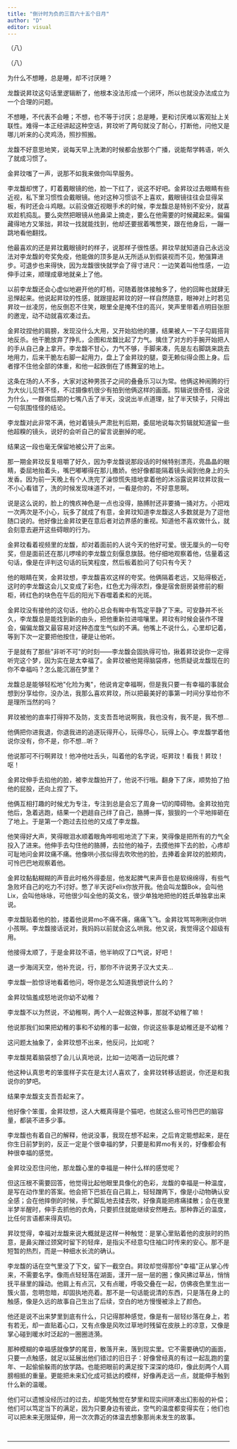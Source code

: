 ```yaml
---
title: "倒计时为负的三百六十五个日月"
author: "D"
editor: visual
---
```


（八）

（八）

为什么不想睡，总是睡，却不讨厌睡？

龙馥说昇玟这句话里逻辑断了，他根本没法形成一个闭环，所以也就没办法成立为一个合理的问题。

不想睡，不代表不会睡；不想，也不等于讨厌；总是睡，更和讨厌难以客观扯上关联性。难得一本正经讲起这种空话，昇玟听了两句就没了耐心，打断他，问他又是哪儿听来的心灵鸡汤，照抄照搬。

龙馥不好意思地笑，说每天早上洗漱的时候都会放那个广播，说能帮学韩语，听久了就成习惯了。

金昇玟嗤了一声，说那不如我来做你叫早服务。\

李龙馥却愣了，盯着戴眼镜的他，脸一下红了，说这不好吧。金昇玟过去眼睛有些近视，私下里习惯性会戴眼镜。他对这种习惯谈不上喜欢，戴眼镜往往会显得呆板，有时还会斗鸡眼。以前没做近视眼手术的时候，李龙馥总是特别不安分，就喜欢趁机捣乱。要么突然把眼镜从他鼻梁上摘走，要么在他需要的时候藏起来。偏偏藏得地方又笨拙，昇玟一找就能找到，他却还要抿着嘴憋笑，跟在他身后，一蹦一跳地看他翻找。

他最喜欢的还是昇玟戴眼镜时的样子，说那样子很性感。昇玟早就知道自己永远没法对李龙馥的夸奖免疫，他能做的顶多是从无所适从到假装视而不见，勉强算进步。可退步也来得快，因为龙馥很快就学会了得寸进尺：一边笑着叫他性感，一边伸手过来，顺理成章地就亲上了他。

以前李龙馥还会心虚似地避开他的盯梢，可随着肢体接触多了，他的回眸也就肆无忌惮起来。他说起昇玟的性感，就跟提起昇玟的好一样自然随意，眼神对上时若见昇玟一丝凌厉，他反倒忍不住笑，眼里全是掩不住的高兴，笑声里带着点明目张胆的邀宠，动不动就喜欢凑过去。\

金昇玟捏他的肩膀，发现没什么大用，又开始掐他的腰，结果被人一下子勾肩搭背地反杀。他干脆放弃了挣扎，企图和龙馥比起了力气。擒住了对方的手腕开始把人的手从自己身上拿开。李龙馥不甘心，力气不够，手脚来凑，先是左右脚跳来跳去地用力，后来干脆左右脚一起用力，盘上了金昇玟的腿，耍无赖似得企图上身。后者撑不住他全部的体重，和他一起跌倒在了练舞室的地上。

这条在场的人不多，大家对这种男孩子之间的叠叠乐习以为常。他俩这种闹腾的行为大伙儿见怪不怪，不过摄像机很少有拍到他俩这样的画面。剪辑说很奇怪，没说为什么，一群做后期的七嘴八舌了半天，没说出半点道理，扯了半天犊子，只得出一句氛围怪怪的结论。

李龙馥对此非常不满，他对着镜头严肃批判后期，委屈地说每次剪辑就知道留一些他超糗的镜头，说好的会听自己的留言说删掉的呢。

结果这一段也毫无保留地被公开了出来。

那一期金昇玟反复咀嚼了好久，因为李龙馥说那段话的时候特别漂亮，亮晶晶的眼睛，委屈地抬着头，嘴巴嘟嘟得在那儿撒娇。他好像都能隔着镜头闻到他身上的头发香。因为前一天晚上有个人洗完了澡惊慌失措地拿着他的沐浴露说昇玟昇玟我一不小心看错了，洗的时候发现味道不对，一看是你的，不好意思啊。

说是这么说的，脸上的愧疚神色是一点也没得，胳膊肘还非要捅一捅对方。小把戏一次两次是不小心，玩多了就成了有意，金昇玟知道李龙馥这人多数就是为了逗他随口说的。他好像比金昇玟更在意后者对边界感的重视。知道他不喜欢做什么，就会刻意去避开这些碍眼的行为。

金昇玟看着视频里的龙馥，却对着面前的人说今天的他好可爱。很无厘头的一句夸奖，但是面前还在那儿啰嗦的李龙馥立刻偃息旗鼓。他仔细地观察着他，估量着这句话，像是在评判这句话的玩笑程度，然后板着脸问了句只有今天？

他的眼睛在笑，金昇玟想，李龙馥喜欢这样的夸奖。他俩隔着老远，又贴得极近，这时的李龙馥这会儿又变成了彩色，红色尤为得浓烈，像是宿舍厨房装修前的橱柜，砖红色的块色在午后的阳光下吞噬着柔和的光斑。

金昇玟没有接他的这句话，他的心总会有眸中有笃定平静了下来。可安静并不长久，李龙馥总是能找到新的由头，把他重新拉进喧嚷里。昇玟有时候会装作不理会，偏偏龙馥又最容易对这种态度生气似的不满。他嘴上不说什么，心里却记着，等到下次一定要把他按住，硬是让他听。

于是就有了那些\"非听不可\"的时刻------李龙馥会固执得可怕，揪着昇玟说你一定得听完这个梦，因为实在是太幸福了。金昇玟被他晃得脑袋疼，他质疑说龙馥现在的你不幸福吗？怎么能沉溺在梦里？

龙馥总是能够轻松地\"化险为夷\"，他说肯定幸福啊，但是我只要一有幸福的事就会想到分享给你，没办法，我那么喜欢昇玟，所以把最美好的事第一时间分享给你不是理所当然的吗？

昇玟被他的直率打得猝不及防，支支吾吾地说啊我，我也没有，我不是，我不想\...

他俩把你进我退，你退我进的追逐玩得开心，玩得尽心，玩得上心。李龙馥学着他说你没有，你不是，你不想\...听？

他说那可不行啊昇玟！他冲他吐舌头，叫着他的名字说，呕昇玟！看我！昇玟！呕！

金昇玟伸手去掐他的脸，被李龙馥拍开了，他说不行哦。翻身下了床，顺势拍了拍他的屁股，还向上捏了下。

他俩互相打趣的时候尤为专注，专注到总是会忘了周身一切的障碍物。金昇玟拍完他后，急着逃跑，结果一个趔趄自己绊了自己，胳膊一挥，狠狠的一个平地摔砸在了地上。于是第一个跑过去拉他的又成了李龙馥。

他笑得好大声，笑得眼泪水顺着眼角哗啦啦地流了下来，笑得像是把所有的力气全投入了进来。他伸手去勾住他的胳膊，去拉他的袖子，去摸他摔下去的脸，心疼却可耻地问金昇玟痛不痛。他像哄小孩似得去吹吹他的脸，去捧着金昇玟的脸颊肉，可怜巴巴地观察着他。

金昇玟黏黏糊糊的声音此时格外得委屈，他发起脾气来声音也是软绵绵得，有些气急败坏自己的吃力不讨好。憋了半天说Felix你放开我。他会叫龙馥Bok，会叫他Lix，会叫他咏咏，可他很少叫全他的英文名，很少单独地把他的姓氏单独拿出来说。

李龙馥贴着他的脸，搂着他说昇mo不痛不痛，痛痛飞飞。金昇玟骂骂咧咧说你哄小孩啊。李龙馥接话说对，我妈妈以前就会这么哄我。他又说，我觉得这个超级有用。

他接得太顺了，于是金昇玟不语，他半晌叹了口气说，好吧！

退一步海阔天空，他补充说，行，那你不许说男子汉大丈夫\...

李龙馥一脸惊讶地看着他问，呀你是怎么知道我想说什么的？

金昇玟恼羞成怒地说你幼不幼稚？

李龙馥不以为然说，不幼稚啊，两个人一起做这种事，那就不幼稚了嘛！

他说那我们如果把幼稚的事和不幼稚的事一起做，你说这些事是幼稚还是不幼稚？

这问题太抽象了，金昇玟想不出来，他反问，比如呢？

李龙馥晃着脑袋想了会儿认真地说，比如一边喝酒一边玩陀螺？

他这种认真思考的笨蛋样子实在是太讨人喜欢了，金昇玟转移话题说，你还是和我说你的梦吧。

结果李龙馥支支吾吾起来了。

他好像个笨蛋，金昇玟想，这人大概真得是个猫吧，也就这么些可怜巴巴的脑容量，都装不进多少事。

李龙馥也有着自己的解释，他说没事，我现在想不起来，之后肯定能想起来，是在你生日前梦到的，反正一定是个很幸福的梦，只要是和昇mo有关的，好像都会有种很幸福的感觉。

金昇玟没忍住问他，那龙馥心里的幸福是一种什么样的感觉呢？

但这压根不需要回答，他觉得比起他眼里具像化的色彩，龙馥的幸福是一种温度，是写在动作里的答案。他会把下巴抵在自己肩上，轻轻蹭两下，像是小动物确认安全感；会在他摔倒的时候，手忙脚乱地去揉去吹，好像真能把疼痛揉散；会在夜里半梦半醒时，伸手去抓他的衣角，只要抓住就能继续安然睡去。那种靠近的温度，比任何言语都来得真切。

昇玟觉得，幸福对龙馥来说大概就是这样一种触觉：是掌心里贴着他的皮肤时的热意，是鼻尖蹭过颈窝时留下的轻痒，是指尖不经意勾住袖口时传来的安心。那不是短暂的热烈，而是一种细水长流的确认。

李龙馥的话在空气里没了下文，留下一截空白。昇玟却觉得那份\"幸福\"正从掌心传来，不需要名字。像雨点轻轻落在湖面，漾开一层一层的圈；像风拂过草丛，悄悄抚平昼里的躁动。他肩上有点沉，又有点暖，呼吸交叠在一起，仿佛夜色里生出一簇火苗，忽明忽暗，却固执地亮着。那不是一句话能说清的东西，只是落在身上的触感，像是久远的故事自己生出了后续，空白的地方慢慢被涂上了颜色。

他还是说不出来梦里到底有什么，只记得那种感觉，像是有一层轻纱落在身上，若有若无，却一直贴着心口，又有点像是风吹过草地时残留在皮肤上的凉意，又像是掌心碰到暖水时泛起的一圈圈涟漪。\

那种模糊的幸福感就像梦的尾音，散落开来，落到现实里。它不需要确切的画面，只要一点触感，就足以延展出他们错过的旧日子：好像曾经真的有过一起乱跑的童年、一起偷偷躲雨的放学路。也能把眼前的满足按下深深的烙印，像此刻两个人肩膀相抵的重量。更能把未来幻化成可抵达的模样，好像再走远一点，就能伸手触到什么新的温暖。

他们可以遗憾没经历过的过去，却能凭触觉在梦里和现实间拼凑出幻影般的补偿；他们可以笃定当下的满足，因为只要身边有彼此，空气的温度都变得实在；他们也可以把未来无限延伸，用一次次靠近的体温去想象那尚未发生的故事。

\

------------------------------------------------------------------------
